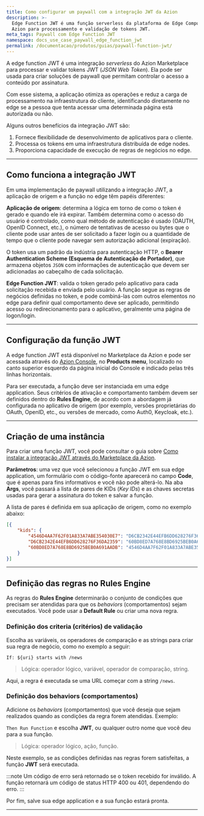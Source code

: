 ```yaml
---
title: Como configurar um paywall com a integração JWT da Azion
description: >-
  Edge Function JWT é uma função serverless da plataforma de Edge Computing da
  Azion para processamento e validação de tokens JWT.
meta_tags: Paywall com Edge Function JWT
namespace: docs_use_case_paywall_edge_function_jwt
permalink: /documentacao/produtos/guias/paywall-function-jwt/
---
```


A edge function JWT é uma integração *serverless* do Azion Marketplace para processar e validar tokens JWT (*JSON Web Token*). Ela pode ser usada para criar soluções de paywall que permitam controlar o acesso a conteúdo por assinatura.

Com esse sistema, a aplicação otimiza as operações e reduz a carga de processamento na infraestrutura do cliente, identificando diretamente no edge se a pessoa que tenta acessar uma determinada página está autorizada ou não.

Alguns outros benefícios da integração JWT são:

1. Fornece flexibilidade de desenvolvimento de aplicativos para o cliente.
2. Processa os tokens em uma infraestrutura distribuída de edge nodes.
3. Proporciona capacidade de execução de regras de negócios no edge.

---

## Como funciona a integração JWT

Em uma implementação de paywall utilizando a integração JWT, a aplicação de origem e a função no edge têm papéis diferentes:

**Aplicação de origem**: determina a lógica em torno de como o token é gerado e quando ele irá expirar. Também determina como o acesso do usuário é controlado, como qual método de autenticação é usado (OAUTH, OpenID Connect, etc.), o número de tentativas de acesso ou bytes que o cliente pode usar antes de ser solicitado a fazer login ou a quantidade de tempo que o cliente pode navegar sem autorização adicional (expiração).

O token usa um padrão da indústria para autenticação HTTP, o **Bearer Authentication Scheme (Esquema de Autenticação de Portador)**, que armazena objetos `JSON` com informações de autenticação que devem ser adicionadas ao cabeçalho de cada solicitação.

**Edge ⁠Function JWT**: valida o token gerado pelo aplicativo para cada solicitação recebida e enviada pelo usuário. A função segue as regras de negócios definidas no token, e pode combiná-las com outros elementos no edge para definir qual comportamento deve ser aplicado, permitindo acesso ou redirecionamento para o aplicativo, geralmente uma página de logon/login.

---

## Configuração da função JWT

A edge function JWT está disponível no Marketplace da Azion e pode ser acessada através do [Azion Console](https://console.azion.com), no **Products menu**, localizado no canto superior esquerdo da página inicial do Console e indicado pelas três linhas horizontais.

Para ser executada, a função deve ser instanciada em uma edge application. Seus critérios de ativação e comportamento também devem ser definidos dentro do **Rules Engine**, de acordo com a abordagem já configurada no aplicativo de origem (por exemplo, versões proprietárias do OAuth, OpenID, etc., ou versões de mercado, como Auth0, Keycloak, etc.).

---

## Criação de uma instância

Para criar uma função JWT, você pode consultar o guia sobre [Como instalar a integração JWT através do Marketplace da Azion](/pt-br/documentacao/produtos/guias/jwt/).

**Parâmetros**: uma vez que você selecionou a função JWT em sua edge application, um formulário com o código-fonte aparecerá no campo **Code**, que é apenas para fins informativos e você não pode alterá-lo. Na aba **Args**, você passará a lista de pares de KIDs (*Key IDs*) e as chaves secretas usadas para gerar a assinatura do token e salvar a função.

A lista de pares é definida em sua aplicação de origem, como no exemplo abaixo:

```json
[{
	"kids": {
    	"4546D4AA7F62F01A833A7ABE354030E7": "D6CB2342E44EFB6DD628276F36DA2359",
    	"D6CB2342E44EFB6DD628276F36DA2359": "60BD8ED7A768E8BD6925BEB0A691AADB",
    	"60BD8ED7A768E8BD6925BEB0A691AADB": "4546D4AA7F62F01A833A7ABE354030E7"
  	}
}]
```

---

## Definição das regras no Rules Engine

As regras do **Rules Engine** determinarão o conjunto de condições que precisam ser atendidas para que os *behaviors* (comportamentos) sejam executados. Você pode usar a **Default Rule** ou criar uma nova regra.

### Definição dos criteria (critérios) de validação

Escolha as variáveis, os operadores de comparação e as strings para criar sua regra de negócio, como no exemplo a seguir:

`If: ${uri} starts with /news`

> Lógica: operador lógico, variável, operador de comparação, string.

Aqui, a regra é executada se uma URL começar com a string `/news`.

### Definição dos behaviors (comportamentos)

Adicione os *behaviors* (comportamentos) que você deseja que sejam realizados quando as condições da regra forem atendidas. Exemplo:

`Then Run Function` e escolha **JWT**, ou qualquer outro nome que você deu para a sua função.

> Lógica: operador lógico, ação, função.

Neste exemplo, se as condições definidas nas regras forem satisfeitas, a função **JWT** será executada.

:::note
Um código de erro será retornado se o token recebido for inválido. A função retornará um código de status HTTP 400 ou 401, dependendo do erro.
:::

Por fim, salve sua edge application e a sua função estará pronta.

---
